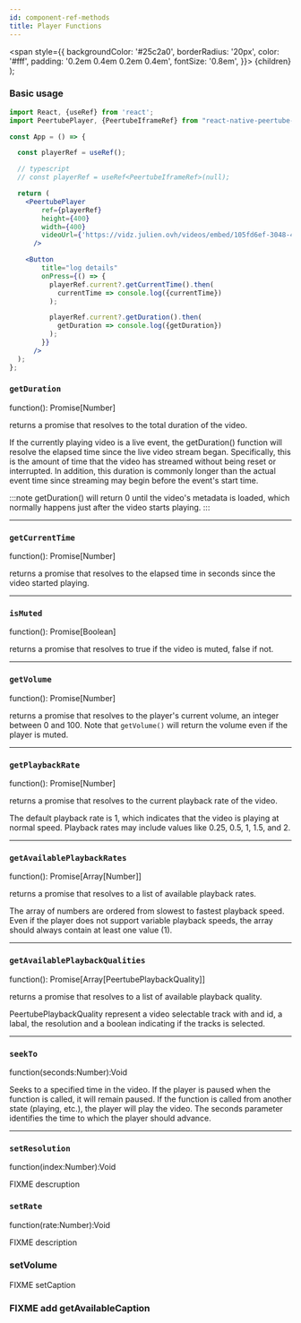 ```yaml
---
id: component-ref-methods
title: Player Functions
---
```


  <span
    style={{
      backgroundColor: '#25c2a0',
      borderRadius: '20px',
      color: '#fff',
      padding: '0.2em 0.4em 0.2em 0.4em',
      fontSize: '0.8em',
    }}>
    {children}
  </span>
);

### Basic usage

```jsx
import React, {useRef} from 'react';
import PeertubePlayer, {PeertubeIframeRef} from "react-native-peertube-iframe";

const App = () => {

  const playerRef = useRef();

  // typescript
  // const playerRef = useRef<PeertubeIframeRef>(null);

  return (
    <PeertubePlayer
        ref={playerRef}
        height={400}
        width={400}
        videoUrl={'https://vidz.julien.ovh/videos/embed/105fd6ef-3048-43c3-b877-fdb8aaab11d5'}
      />

    <Button
        title="log details"
        onPress={() => {
          playerRef.current?.getCurrentTime().then(
            currentTime => console.log({currentTime})
          );

          playerRef.current?.getDuration().then(
            getDuration => console.log({getDuration})
          );
        }}
      />
  );
};
```

### `getDuration`

<Type>function(): Promise[Number]</Type>

returns a promise that resolves to the total duration of the video.

If the currently playing video is a live event, the getDuration() function will resolve the elapsed time since the live video stream began. Specifically, this is the amount of time that the video has streamed without being reset or interrupted. In addition, this duration is commonly longer than the actual event time since streaming may begin before the event's start time.

:::note
getDuration() will return 0 until the video's metadata is loaded, which normally happens just after the video starts playing.
:::

---

### `getCurrentTime`

<Type>function(): Promise[Number]</Type>

returns a promise that resolves to the elapsed time in seconds since the video started playing.

---

### `isMuted`

<Type>function(): Promise[Boolean]</Type>

returns a promise that resolves to true if the video is muted, false if not.

---

### `getVolume`

<Type>function(): Promise[Number]</Type>

returns a promise that resolves to the player's current volume, an integer between 0 and 100. Note that `getVolume()` will return the volume even if the player is muted.

---

### `getPlaybackRate`

<Type>function(): Promise[Number]</Type>

returns a promise that resolves to the current playback rate of the video.

The default playback rate is 1, which indicates that the video is playing at normal speed. Playback rates may include values like 0.25, 0.5, 1, 1.5, and 2.

---

### `getAvailablePlaybackRates`

<Type>function(): Promise[Array[Number]]</Type>

returns a promise that resolves to a list of available playback rates.

The array of numbers are ordered from slowest to fastest playback speed. Even if the player does not support variable playback speeds, the array should always contain at least one value (1).

---

### `getAvailablePlaybackQualities`

<Type>function(): Promise[Array[PeertubePlaybackQuality]]</Type>

returns a promise that resolves to a list of available playback quality.

PeertubePlaybackQuality represent a video selectable track with and id, a labal, the resolution and a boolean indicating if the tracks is selected.

---

### `seekTo`

<Type>function(seconds:Number):Void</Type>

Seeks to a specified time in the video. If the player is paused when the function is called, it will remain paused. If the function is called from another state (playing, etc.), the player will play the video.
The seconds parameter identifies the time to which the player should advance.

---

### `setResolution`

<Type>function(index:Number):Void</Type>

FIXME descruption

### `setRate`

<Type>function(rate:Number):Void</Type>

FIXME description


### setVolume

FIXME setCaption

### FIXME add getAvailableCaption
